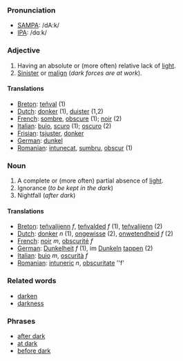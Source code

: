 ===Pronunciation===
*[[w:SAMPA|SAMPA]]: /dA:k/
*[[w:IPA|IPA]]: /dɑːk/
===Adjective===
#Having an absolute or (more often) relative lack of [[light]].
#[[Sinister]] or [[malign]] (''dark forces are at work'').

====Translations====
*[[Breton]]: [[teñval]] (1)
*[[Dutch]]: [[donker]] (1), [[duister]] (1,2)
*[[French]]: [[sombre]], [[obscure]] (1); [[noir]] (2)
*[[Italian]]: [[buio]], [[scuro]] (1); [[oscuro]] (2)
*[[Frisian]]: [[tsjuster]], [[donker]]
*[[German]]: [[dunkel]]
*[[Romanian]]: [[intunecat]], [[sumbru]], [[obscur]] (1)
===Noun===
#A complete or (more often) partial absence of [[light]].
#Ignorance (''to be kept in the dark'')
#Nightfall (''after dark'')
====Translations====
*[[Breton]]: [[teñvalijenn]] ''f'', [[teñvalded]] ''f'' (1), [[teñvalijenn]] (2)
*[[Dutch]]: [[donker]] ''n'' (1), [[ongewisse]] (2), [[onwetendheid]] ''f'' (2)
*[[French]]: [[noir]] ''m'', [[obscurité]] ''f''
*[[German]]: [[Dunkelheit]] ''f'' (1), im [[Dunkeln]] [[tappen]] (2)
*[[Italian]]: [[buio]] ''m'', [[oscurità]] ''f''
*[[Romanian]]: [[intuneric]] ''n'', [[obscuritate]] ''f'

=== Related words ===
*[[darken]]
*[[darkness]]

=== Phrases ===

*[[after dark]]
*[[at dark]]
*[[before dark]]